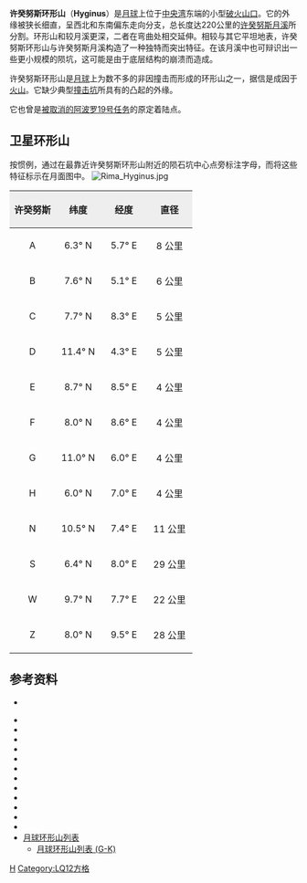 {{noteTA
|T=zh-hans:希吉努斯环形山
|1=zh-hans:希吉努斯; zh-hant:许癸努斯
}}
{{lunar crater data
| 名称=许癸努斯环形山 
| 图片=Normal Hyginus LO-IV-102H LTVT.jpg
| caption=[[美国|美国]]月球轨道器4号拍摄的图像
| 纬度=7.8
| 南北=N
| 经度=6.3
| 东西=E
| 直径=11 公里
| 深度=0.8 公里
| 经线=354
| 命名来源=[[盖乌斯·尤利乌斯·许癸努斯|盖乌斯·尤利乌斯·许癸努斯]]
}}

'''许癸努斯环形山'''（'''Hyginus'''）是[[月球|月球]]上位于[[中央湾|中央湾]]东端的小型[[破火山口|破火山口]]。它的外缘被狭长细直，呈西北和东南偏东走向分支，总长度达220公里的[[许癸努斯月溪|许癸努斯月溪]]所分割。环形山和较月溪更深，二者在弯曲处相交延伸。相较与其它平坦地表，许癸努斯环形山与许癸努斯月溪构造了一种独特而突出特征。在该月溪中也可辩识出一些更小规模的陨坑，这可能是由于底层结构的崩溃而造成。

许癸努斯环形山是[[月球|月球]]上为数不多的非因撞击而形成的环形山之一，据信是成因于[[火山|火山]]。它缺少典型[[撞击坑|撞击坑]]所具有的凸起的外缘。

它也曾是[[被取消的阿波罗任务|被取消的阿波罗19号任务]]的原定着陆点。

==卫星环形山==
按惯例，通过在最靠近许癸努斯环形山附近的陨石坑中心点旁标注字母，而将这些特征标示在月面图中。
[[Image:Rima_Hyginus.jpg|thumb]]

{| class="wikitable"
!width="25%" style="background:#eeeeee;" |许癸努斯
!width="25%" style="background:#eeeeee;" |纬度
!width="25%" style="background:#eeeeee;" |经度
!width="25%" style="background:#eeeeee;" |直径
|-
|align="center"|A
|align="center"|6.3° N
|align="center"|5.7° E
|align="center"|8 公里
|-
|align="center"|B
|align="center"|7.6° N
|align="center"|5.1° E
|align="center"|6 公里
|-
|align="center"|C
|align="center"|7.7° N
|align="center"|8.3° E
|align="center"|5 公里
|-
|align="center"|D
|align="center"|11.4° N
|align="center"|4.3° E
|align="center"|5 公里
|-
|align="center"|E
|align="center"|8.7° N
|align="center"|8.5° E
|align="center"|4 公里
|-
|align="center"|F
|align="center"|8.0° N
|align="center"|8.6° E
|align="center"|4 公里
|-
|align="center"|G
|align="center"|11.0° N
|align="center"|6.0° E
|align="center"|4 公里
|-
|align="center"|H
|align="center"|6.0° N
|align="center"|7.0° E
|align="center"|4 公里
|-
|align="center"|N
|align="center"|10.5° N
|align="center"|7.4° E
|align="center"|11 公里
|-
|align="center"|S
|align="center"|6.4° N
|align="center"|8.0° E
|align="center"|29 公里
|-
|align="center"|W
|align="center"|9.7° N
|align="center"|7.7° E
|align="center"|22 公里
|-
|align="center"|Z
|align="center"|8.0° N
|align="center"|9.5° E
|align="center"|28 公里
|}

==参考资料==
* {{cite journal
 | author=C.G. Wood | title=The Moon's Mystery Rilles
 | journal=[[Sky_&_Telescope|Sky & Telescope]] | date=2006 | volume=112
 | issue=3 | pages=54–55 }}
{{refbegin}}
* {{cite book
  | last1 = Andersson
  | first1 = L. E.
  | last2 = Whitaker
  | first2 = E. A.
  | authorlink2 = Ewen Whitaker
  | date = 1982
  | title = [[NASA|NASA]] Catalogue of Lunar Nomenclature
  | publisher = NASA RP-1097
  | ref = harv
  }}
* {{cite web
  | last = Blue
  | first = Jennifer
  | date = July 25, 2007
  | title = Gazetteer of Planetary Nomenclature
  | publisher = [[United_States_Geological_Survey|USGS]]
  | url = http://planetarynames.wr.usgs.gov/
  | accessdate = 2007-08-05
  | ref = harv
  | archive-date = 2015-05-26
  | archive-url = https://web.archive.org/web/20150526164842/http://planetarynames.wr.usgs.gov/
  | dead-url = no
  }}
* {{cite book
  | last1 = Bussey
  | first1 = B.
  | authorlink1 = Ben Bussey
  | last2 = Spudis
  | first2 = P.
  | authorlink2 = Paul Spudis
  | date = 2004
  | title = The Clementine Atlas of the Moon
  | publisher = Cambridge University Press
  | location = New York
  | isbn = 978-0-521-81528-4
  | ref = harv
  }}
* {{cite book
  | last1 = Cocks
  | first1 = Elijah E.
  | last2 = Cocks
  | first2 = Josiah C.
  | date = 1995
  | title = Who's Who on the Moon: A Biographical Dictionary of Lunar Nomenclature
  | url = https://archive.org/details/isbn_9780936389271
  | publisher = Tudor Publishers
  | isbn = 978-0-936389-27-1
  | ref = harv
  }}
* {{cite web
  | last = McDowell
  | first = Jonathan
  | date = July 15, 2007
  | url = http://host.planet4589.org/astro/lunar/
  | title = Lunar Nomenclature
  | publisher = Jonathan's Space Report
  | accessdate = 2007-10-24
  | ref = harv
  | archive-date = 2015-01-12
  | archive-url = https://web.archive.org/web/20150112233439/http://host.planet4589.org/astro/lunar/
  | dead-url = no
  }}
* {{cite journal| last1 = Menzel| first1 = D. H.| last2 = Minnaert| first2 = M.| last3 = Levin| first3 = B.| last4 = Dollfus| first4 = A.| last5 = Bell| first5 = B.| title = Report on Lunar Nomenclature by the Working Group of Commission 17 of the IAU| doi = 10.1007/BF00171763| journal = Space Science Reviews| volume = 12| issue = 2| pages = 136–186| date = 1971| bibcode = 1971SSRv...12..136M| ref = harv}}
* {{cite book
  | first = Patrick
  | last = Moore
  | authorlink = Patrick Moore
  | date = 2001
  | title = On the Moon
  | url = https://archive.org/details/patrickmooreonmo00patr
  | publisher = Sterling Publishing Co.
  | isbn = 978-0-304-35469-6
  | ref = harv
  }}
* {{cite book
  | first = Fred W.
  | last = Price
  | date = 1988
  | title = The Moon Observer's Handbook
  | publisher = Cambridge University Press
  | isbn = 978-0-521-33500-3
  | ref = harv
  }}
* {{cite book
  | last = Rükl
  | first = Antonín
  | authorlink = Antonín Rükl
  | date = 1990
  | title = Atlas of the Moon
  | publisher = Kalmbach Books
  | isbn = 978-0-913135-17-4
  | ref = harv
  }}
* {{cite book
  | last = Webb
  | first = Rev. T. W.
  | authorlink = Thomas William Webb
  | date = 1962
  | title = Celestial Objects for Common Telescopes
  | url = https://archive.org/details/celestialobjects00webb
  | edition = 6th revised
  | publisher = Dover
  | isbn = 978-0-486-20917-3
  | ref = harv
  }}
* {{cite book
  | first = Ewen A.
  | last = Whitaker
  | authorlink = Ewen Whitaker
  | date = 1999
  | title = Mapping and Naming the Moon
  | publisher = Cambridge University Press
  | isbn = 978-0-521-62248-6
  | ref = harv
  }}
* {{cite book
  | first = Peter T.
  | last = Wlasuk
  | date = 2000
  | title = Observing the Moon
  | publisher = Springer
  | isbn = 978-1-85233-193-1
  | ref = harv
 }}
*[[月球环形山列表|月球环形山列表]]
**[[月球环形山列表_(G-K)|月球环形山列表 (G-K)]]

[[Category:月球环形山|H]]
[[Category:LQ12方格|Category:LQ12方格]]
{{月球環形山 (G-K)}}